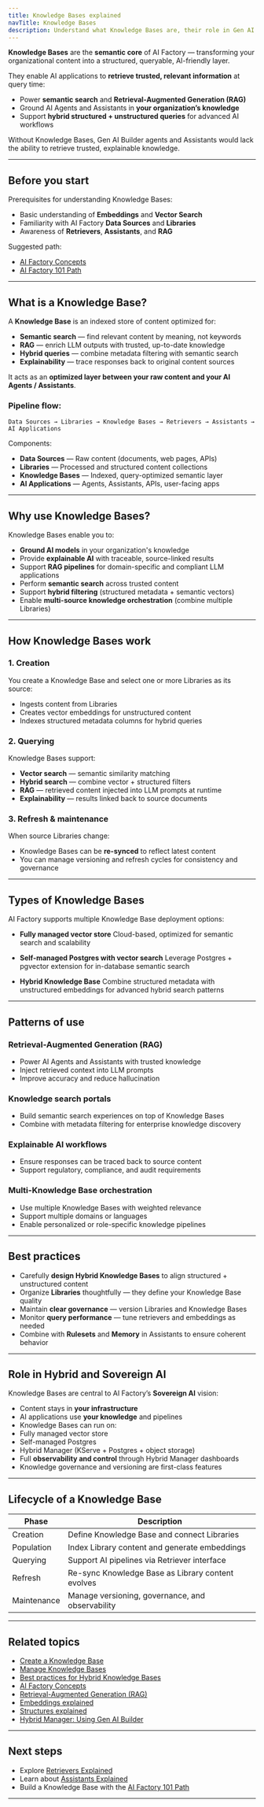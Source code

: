 ```yaml
---
title: Knowledge Bases explained
navTitle: Knowledge Bases
description: Understand what Knowledge Bases are, their role in Gen AI Builder, and how they power AI applications in EDB PG AI.
---
```


**Knowledge Bases** are the **semantic core** of AI Factory — transforming your organizational content into a structured, queryable, AI-friendly layer.

They enable AI applications to **retrieve trusted, relevant information** at query time:

-   Power **semantic search** and **Retrieval-Augmented Generation (RAG)**
-   Ground AI Agents and Assistants in **your organization’s knowledge**
-   Support **hybrid structured + unstructured queries** for advanced AI workflows

Without Knowledge Bases, Gen AI Builder agents and Assistants would lack the ability to retrieve trusted, explainable knowledge.

* * *

## Before you start

Prerequisites for understanding Knowledge Bases:

-   Basic understanding of **Embeddings** and **Vector Search**
-   Familiarity with AI Factory **Data Sources** and **Libraries**
-   Awareness of **Retrievers**, **Assistants**, and **RAG**

Suggested path:

-   [AI Factory Concepts](ai-factory-concepts)
-   [AI Factory 101 Path](../paths/101)

* * *

## What is a Knowledge Base?

A **Knowledge Base** is an indexed store of content optimized for:

-   **Semantic search** — find relevant content by meaning, not keywords
-   **RAG** — enrich LLM outputs with trusted, up-to-date knowledge
-   **Hybrid queries** — combine metadata filtering with semantic search
-   **Explainability** — trace responses back to original content sources

It acts as an **optimized layer between your raw content and your AI Agents / Assistants**.

### Pipeline flow:

```
Data Sources → Libraries → Knowledge Bases → Retrievers → Assistants → AI Applications
```

Components:

-   **Data Sources** — Raw content (documents, web pages, APIs)
-   **Libraries** — Processed and structured content collections
-   **Knowledge Bases** — Indexed, query-optimized semantic layer
-   **AI Applications** — Agents, Assistants, APIs, user-facing apps

* * *

## Why use Knowledge Bases?

Knowledge Bases enable you to:

-   **Ground AI models** in your organization's knowledge
-   Provide **explainable AI** with traceable, source-linked results
-   Support **RAG pipelines** for domain-specific and compliant LLM applications
-   Perform **semantic search** across trusted content
-   Support **hybrid filtering** (structured metadata + semantic vectors)
-   Enable **multi-source knowledge orchestration** (combine multiple Libraries)

* * *

## How Knowledge Bases work

### 1. Creation

You create a Knowledge Base and select one or more Libraries as its source:

-   Ingests content from Libraries
-   Creates vector embeddings for unstructured content
-   Indexes structured metadata columns for hybrid queries

### 2. Querying

Knowledge Bases support:

-   **Vector search** — semantic similarity matching
-   **Hybrid search** — combine vector + structured filters
-   **RAG** — retrieved content injected into LLM prompts at runtime
-   **Explainability** — results linked back to source documents

### 3. Refresh & maintenance

When source Libraries change:

-   Knowledge Bases can be **re-synced** to reflect latest content
-   You can manage versioning and refresh cycles for consistency and governance

* * *

## Types of Knowledge Bases

AI Factory supports multiple Knowledge Base deployment options:

-   **Fully managed vector store**
    Cloud-based, optimized for semantic search and scalability

-   **Self-managed Postgres with vector search**
    Leverage Postgres + pgvector extension for in-database semantic search

-   **Hybrid Knowledge Base**
    Combine structured metadata with unstructured embeddings for advanced hybrid search patterns

* * *

## Patterns of use

### Retrieval-Augmented Generation (RAG)

-   Power AI Agents and Assistants with trusted knowledge
-   Inject retrieved context into LLM prompts
-   Improve accuracy and reduce hallucination

### Knowledge search portals

-   Build semantic search experiences on top of Knowledge Bases
-   Combine with metadata filtering for enterprise knowledge discovery

### Explainable AI workflows

-   Ensure responses can be traced back to source content
-   Support regulatory, compliance, and audit requirements

### Multi-Knowledge Base orchestration

-   Use multiple Knowledge Bases with weighted relevance
-   Support multiple domains or languages
-   Enable personalized or role-specific knowledge pipelines

* * *

## Best practices

-   Carefully **design Hybrid Knowledge Bases** to align structured + unstructured content
-   Organize **Libraries** thoughtfully — they define your Knowledge Base quality
-   Maintain **clear governance** — version Libraries and Knowledge Bases
-   Monitor **query performance** — tune retrievers and embeddings as needed
-   Combine with **Rulesets** and **Memory** in Assistants to ensure coherent behavior

* * *

## Role in Hybrid and Sovereign AI

Knowledge Bases are central to AI Factory’s **Sovereign AI** vision:

-   Content stays in **your infrastructure**
-   AI applications use **your knowledge** and pipelines
-   Knowledge Bases can run on:
-   Fully managed vector store
-   Self-managed Postgres
-   Hybrid Manager (KServe + Postgres + object storage)
-   Full **observability and control** through Hybrid Manager dashboards
-   Knowledge governance and versioning are first-class features

* * *

## Lifecycle of a Knowledge Base

| Phase       | Description                                       |
| ----------- | ------------------------------------------------- |
| Creation    | Define Knowledge Base and connect Libraries       |
| Population  | Index Library content and generate embeddings     |
| Querying    | Support AI pipelines via Retriever interface      |
| Refresh     | Re-sync Knowledge Base as Library content evolves |
| Maintenance | Manage versioning, governance, and observability  |

* * *

## Related topics

-   [Create a Knowledge Base](/edb-postgres-ai/latest/ai-factory/learn/how-to/gen-ai/create-knowledge-base/)
-   [Manage Knowledge Bases](/edb-postgres-ai/latest/ai-factory/learn/how-to/gen-ai/manage-knowledge-base/)
-   [Best practices for Hybrid Knowledge Bases](/edb-postgres-ai/latest/ai-factory/learn/how-to/gen-ai/hybrid-kb-best-practices/)
-   [AI Factory Concepts](ai-factory-concepts)
-   [Retrieval-Augmented Generation (RAG)](../../learn/use-cases/#retrieval-augmented-generation-rag)
-   [Embeddings explained](../../../ai-factory/pipeline/models/supported-models/embeddings.mdx)
-   [Structures explained](../../../ai-factory/gen-ai/agent-studio/structures/)
-   [Hybrid Manager: Using Gen AI Builder](/edb-postgres-ai/latest/hybrid-manager/ai-factory/gen-ai/builder/)

* * *

## Next steps

-   Explore [Retrievers Explained](retrievers-explained)
-   Learn about [Assistants Explained](assistants-explained)
-   Build a Knowledge Base with the [AI Factory 101 Path](../paths/101)

* * *
